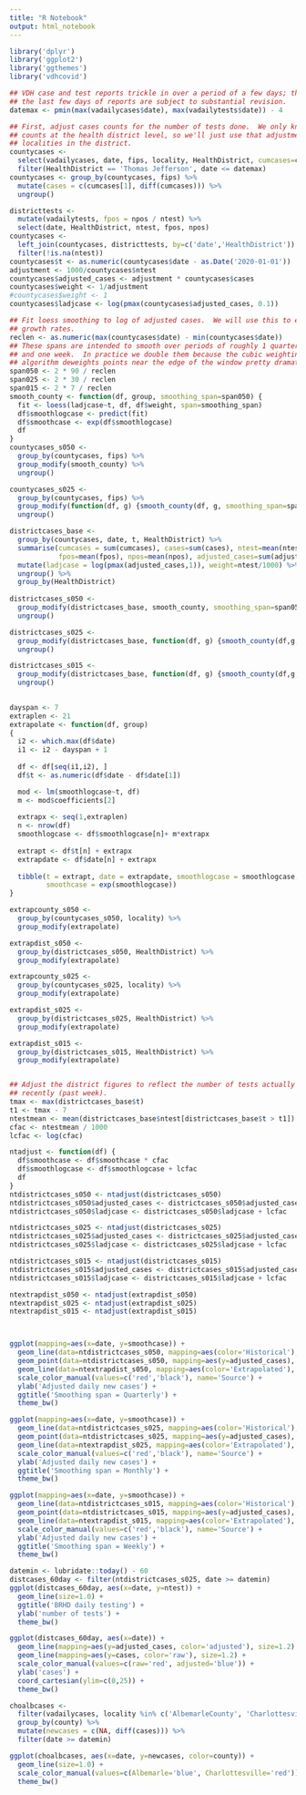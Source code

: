```yaml
---
title: "R Notebook"
output: html_notebook
---
```


```r
library('dplyr')
library('ggplot2')
library('ggthemes')
library('vdhcovid')
```


```r
## VDH case and test reports trickle in over a period of a few days; therefore,
## the last few days of reports are subject to substantial revision.
datemax <- pmin(max(vadailycases$date), max(vadailytests$date)) - 4

## First, adjust cases counts for the number of tests done.  We only know the test 
## counts at the health district level, so we'll just use that adjustment for all
## localities in the district.
countycases <- 
  select(vadailycases, date, fips, locality, HealthDistrict, cumcases=cases) %>%
  filter(HealthDistrict == 'Thomas Jefferson', date <= datemax)
countycases <- group_by(countycases, fips) %>% 
  mutate(cases = c(cumcases[1], diff(cumcases))) %>%
  ungroup()

districttests <- 
  mutate(vadailytests, fpos = npos / ntest) %>%
  select(date, HealthDistrict, ntest, fpos, npos)
countycases <- 
  left_join(countycases, districttests, by=c('date','HealthDistrict')) %>%
  filter(!is.na(ntest))
countycases$t <- as.numeric(countycases$date - as.Date('2020-01-01'))
adjustment <- 1000/countycases$ntest
countycases$adjusted_cases <- adjustment * countycases$cases
countycases$weight <- 1/adjustment
#countycases$weight <- 1
countycases$ladjcase <- log(pmax(countycases$adjusted_cases, 0.1))
```

```r
## Fit loess smoothing to log of adjusted cases.  We will use this to estimate 
## growth rates.
reclen <- as.numeric(max(countycases$date) - min(countycases$date))
## These spans are intended to smooth over periods of roughly 1 quarter, 1 month,
## and one week.  In practice we double them because the cubic weighting in the loess
## algorithm deweights points near the edge of the window pretty dramatically.
span050 <- 2 * 90 / reclen
span025 <- 2 * 30 / reclen
span015 <- 2 * 7 / reclen
smooth_county <- function(df, group, smoothing_span=span050) {
  fit <- loess(ladjcase~t, df, df$weight, span=smoothing_span)
  df$smoothlogcase <- predict(fit)
  df$smoothcase <- exp(df$smoothlogcase)
  df
}
countycases_s050 <- 
  group_by(countycases, fips) %>% 
  group_modify(smooth_county) %>%
  ungroup()

countycases_s025 <- 
  group_by(countycases, fips) %>% 
  group_modify(function(df, g) {smooth_county(df, g, smoothing_span=span025)}) %>%
  ungroup()

districtcases_base <-
  group_by(countycases, date, t, HealthDistrict) %>%
  summarise(cumcases = sum(cumcases), cases=sum(cases), ntest=mean(ntest),
            fpos=mean(fpos), npos=mean(npos), adjusted_cases=sum(adjusted_cases)) %>%
  mutate(ladjcase = log(pmax(adjusted_cases,1)), weight=ntest/1000) %>%
  ungroup() %>%
  group_by(HealthDistrict)
  
districtcases_s050 <- 
  group_modify(districtcases_base, smooth_county, smoothing_span=span050) %>%
  ungroup()

districtcases_s025 <-
  group_modify(districtcases_base, function(df, g) {smooth_county(df,g, smoothing_span=span025)}) %>%
  ungroup()

districtcases_s015 <-
  group_modify(districtcases_base, function(df, g) {smooth_county(df,g, smoothing_span=span015)}) %>%
  ungroup()
  

```


```r
dayspan <- 7
extraplen <- 21
extrapolate <- function(df, group)
{
  i2 <- which.max(df$date)
  i1 <- i2 - dayspan + 1
  
  df <- df[seq(i1,i2), ]
  df$t <- as.numeric(df$date - df$date[1])

  mod <- lm(smoothlogcase~t, df)
  m <- mod$coefficients[2]
  
  extrapx <- seq(1,extraplen)
  n <- nrow(df)
  smoothlogcase <- df$smoothlogcase[n]+ m*extrapx
  
  extrapt <- df$t[n] + extrapx
  extrapdate <- df$date[n] + extrapx
  
  tibble(t = extrapt, date = extrapdate, smoothlogcase = smoothlogcase, 
         smoothcase = exp(smoothlogcase))
}

extrapcounty_s050 <- 
  group_by(countycases_s050, locality) %>%
  group_modify(extrapolate)

extrapdist_s050 <- 
  group_by(districtcases_s050, HealthDistrict) %>%
  group_modify(extrapolate)

extrapcounty_s025 <- 
  group_by(countycases_s025, locality) %>%
  group_modify(extrapolate)

extrapdist_s025 <- 
  group_by(districtcases_s025, HealthDistrict) %>%
  group_modify(extrapolate)

extrapdist_s015 <- 
  group_by(districtcases_s015, HealthDistrict) %>%
  group_modify(extrapolate)


## Adjust the district figures to reflect the number of tests actually being done
## recently (past week).
tmax <- max(districtcases_base$t)
t1 <- tmax - 7
ntestmean <- mean(districtcases_base$ntest[districtcases_base$t > t1])
cfac <- ntestmean / 1000
lcfac <- log(cfac)

ntadjust <- function(df) {
  df$smoothcase <- df$smoothcase * cfac
  df$smoothlogcase <- df$smoothlogcase + lcfac
  df  
}
ntdistrictcases_s050 <- ntadjust(districtcases_s050)
ntdistrictcases_s050$adjusted_cases <- districtcases_s050$adjusted_cases * cfac
ntdistrictcases_s050$ladjcase <- districtcases_s050$ladjcase + lcfac

ntdistrictcases_s025 <- ntadjust(districtcases_s025)
ntdistrictcases_s025$adjusted_cases <- districtcases_s025$adjusted_cases * cfac
ntdistrictcases_s025$ladjcase <- districtcases_s025$ladjcase + lcfac

ntdistrictcases_s015 <- ntadjust(districtcases_s015)
ntdistrictcases_s015$adjusted_cases <- districtcases_s015$adjusted_cases * cfac
ntdistrictcases_s015$ladjcase <- districtcases_s015$ladjcase + lcfac

ntextrapdist_s050 <- ntadjust(extrapdist_s050)
ntextrapdist_s025 <- ntadjust(extrapdist_s025)
ntextrapdist_s015 <- ntadjust(extrapdist_s015)



ggplot(mapping=aes(x=date, y=smoothcase)) +
  geom_line(data=ntdistrictcases_s050, mapping=aes(color='Historical'), size=1.2) +
  geom_point(data=ntdistrictcases_s050, mapping=aes(y=adjusted_cases), color='black') +
  geom_line(data=ntextrapdist_s050, mapping=aes(color='Extrapolated'), size=1.2) +
  scale_color_manual(values=c('red','black'), name='Source') +
  ylab('Adjusted daily new cases') +
  ggtitle('Smoothing span = Quarterly') +
  theme_bw()

ggplot(mapping=aes(x=date, y=smoothcase)) +
  geom_line(data=ntdistrictcases_s025, mapping=aes(color='Historical'), size=1.2) +
  geom_point(data=ntdistrictcases_s025, mapping=aes(y=adjusted_cases), color='black') +
  geom_line(data=ntextrapdist_s025, mapping=aes(color='Extrapolated'), size=1.2) +
  scale_color_manual(values=c('red','black'), name='Source') +
  ylab('Adjusted daily new cases') +
  ggtitle('Smoothing span = Monthly') +
  theme_bw()

ggplot(mapping=aes(x=date, y=smoothcase)) +
  geom_line(data=ntdistrictcases_s015, mapping=aes(color='Historical'), size=1.2) +
  geom_point(data=ntdistrictcases_s015, mapping=aes(y=adjusted_cases), color='black') +
  geom_line(data=ntextrapdist_s015, mapping=aes(color='Extrapolated'), size=1.2) +
  scale_color_manual(values=c('red','black'), name='Source') +
  ylab('Adjusted daily new cases') +
  ggtitle('Smoothing span = Weekly') +
  theme_bw()


```

```r
datemin <- lubridate::today() - 60
distcases_60day <- filter(ntdistrictcases_s025, date >= datemin)
ggplot(distcases_60day, aes(x=date, y=ntest)) +
  geom_line(size=1.0) +
  ggtitle('BRHD daily testing') +
  ylab('number of tests') +
  theme_bw()

ggplot(distcases_60day, aes(x=date)) +
  geom_line(mapping=aes(y=adjusted_cases, color='adjusted'), size=1.2) +
  geom_line(mapping=aes(y=cases, color='raw'), size=1.2) +
  scale_color_manual(values=c(raw='red', adjusted='blue')) +
  ylab('cases') +
  coord_cartesian(ylim=c(0,25)) +
  theme_bw()

```

```r
choalbcases <- 
  filter(vadailycases, locality %in% c('AlbemarleCounty', 'Charlottesvillecity')) %>%
  group_by(county) %>%
  mutate(newcases = c(NA, diff(cases))) %>%
  filter(date >= datemin)

ggplot(choalbcases, aes(x=date, y=newcases, color=county)) +
  geom_line(size=1.0) +
  scale_color_manual(values=c(Albemarle='blue', Charlottesville='red')) +
  theme_bw()
```
